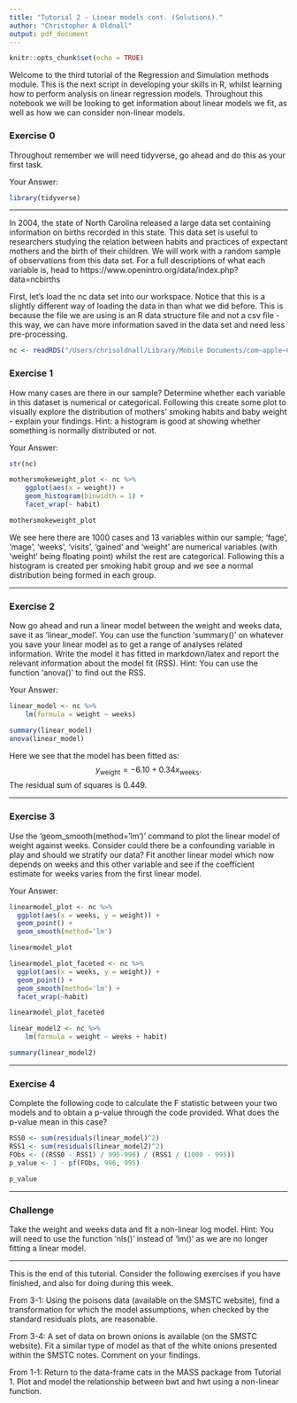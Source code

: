 ```yaml
---
title: "Tutorial 2 - Linear models cont. (Solutions)."
author: "Christopher A Oldnall"
output: pdf_document
---
```


```r
knitr::opts_chunk$set(echo = TRUE)
```

Welcome to the third tutorial of the Regression and Simulation methods module. This is the next script in developing your skills in R, whilst learning how to perform analysis on linear regression models. Throughout this notebook we will be looking to get information about linear models we fit, as well as how we can consider non-linear models.

### Exercise 0
Throughout remember we will need tidyverse, go ahead and do this as your first task.

Your Answer:
```r
library(tidyverse)
```
-------------

In 2004, the state of North Carolina released a large data set containing information on births recorded in this state. This data set is useful to researchers studying the relation between habits and practices of expectant mothers and the birth of their children. We will work with a random sample of observations from this data set. For a full descriptions of what each variable is, head to https://www.openintro.org/data/index.php?data=ncbirths

First, let's load the nc data set into our workspace. Notice that this is a slightly different way of loading the data in than what we did before. This is because the file we are using is an R data structure file and not a csv file - this way, we can have more information saved in the data set and need less pre-processing.

```r
nc <- readRDS("/Users/chrisoldnall/Library/Mobile Documents/com~apple~CloudDocs/Teaching/SMSTC_RegAndSim_2023/Week 3/nc_births.rds")
```

### Exercise 1
How many cases are there in our sample? Determine whether each variable in this dataset is numerical or categorical. Following this create some plot to visually explore the distribution of mothers' smoking habits and baby weight - explain your findings.
Hint: a histogram is good at showing whether something is normally distributed or not.

Your Answer:
```r
str(nc)

mothersmokeweight_plot <- nc %>%
    ggplot(aes(x = weight)) +
    geom_histogram(binwidth = 1) +
    facet_wrap(~ habit)

mothersmokeweight_plot
```

We see here there are 1000 cases and 13 variables within our sample; 'fage', 'mage', 'weeks', 'visits', 'gained' and 'weight' are numerical variables (with 'weight' being floating point) whilst the rest are categorical. Following this a histogram is created per smoking habit group and we see a normal distribution being formed in each group.

-------------

### Exercise 2
Now go ahead and run a linear model between the weight and weeks data, save it as 'linear_model'. You can use the function 'summary()' on whatever you save your linear model as to get a range of analyses related information. Write the model it has fitted in markdown/latex and report the relevant information about the model fit (RSS).
Hint: You can use the function 'anova()' to find out the RSS.

Your Answer:
```r
linear_model <- nc %>%
    lm(formula = weight ~ weeks)

summary(linear_model)
anova(linear_model)
```

Here we see that the model has been fitted as:
$$y_{\text{weight}} = -6.10 + 0.34x_{\text{weeks}}.$$
The residual sum of squares is 0.449.

-------------

### Exercise 3
Use the 'geom_smooth(method='lm')' command to plot the linear model of weight against weeks. Consider could there be a confounding variable in play and should we stratify our data? Fit another linear model which now depends on weeks and this other variable and see if the coefficient estimate for weeks varies from the first linear model.

Your Answer:
```r
linearmodel_plot <- nc %>%
  ggplot(aes(x = weeks, y = weight)) +
  geom_point() +
  geom_smooth(method='lm')

linearmodel_plot

linearmodel_plot_faceted <- nc %>%
  ggplot(aes(x = weeks, y = weight)) +
  geom_point() +
  geom_smooth(method='lm') +
  facet_wrap(~habit)

linearmodel_plot_faceted

linear_model2 <- nc %>%
    lm(formula = weight ~ weeks + habit)

summary(linear_model2)  
```

-------------

### Exercise 4
Complete the following code to calculate the F statistic between your two models and to obtain a p-value through the code provided. What does the p-value mean in this case?

```r
RSS0 <- sum(residuals(linear_model)^2)
RSS1 <- sum(residuals(linear_model2)^2)
FObs <- ((RSS0 - RSS1) / 995-996) / (RSS1 / (1000 - 995))
p_value <- 1 - pf(FObs, 996, 995)

p_value
```

-------------

### Challenge
Take the weight and weeks data and fit a non-linear log model.
Hint: You will need to use the function 'nls()' instead of 'lm()' as we are no longer fitting a linear model.

-------------

This is the end of this tutorial. Consider the following exercises if you have finished, and also for doing during this week.

From 3-1: 
Using the poisons data (available on the SMSTC website), find a transformation for which the model assumptions, when checked by the standard residuals plots, are reasonable.

From 3-4: 
A set of data on brown onions is available (on the SMSTC website). Fit a similar type of model as that of the white onions presented within the SMSTC notes. Comment on your findings.

From 1-1: 
Return to the data-frame cats in the MASS package from Tutorial 1. Plot and model the relationship between bwt and hwt using a non-linear function.